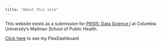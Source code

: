 ```yaml
---
title: "About this Site"
---
```




This website exists as a submission for [P8105: Data Science I](http://p8105.com/index.html) at Columbia University's Mailman School of Public Health.

[Click here](https://noahkreski.github.io/dashboard_template) to see my FlexDashboard